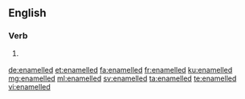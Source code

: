 ==English==

===Verb===
{{head|en|verb form}}

# {{lb|en|British}} {{en-past of|enamel}}

[[de:enamelled]]
[[et:enamelled]]
[[fa:enamelled]]
[[fr:enamelled]]
[[ku:enamelled]]
[[mg:enamelled]]
[[ml:enamelled]]
[[sv:enamelled]]
[[ta:enamelled]]
[[te:enamelled]]
[[vi:enamelled]]